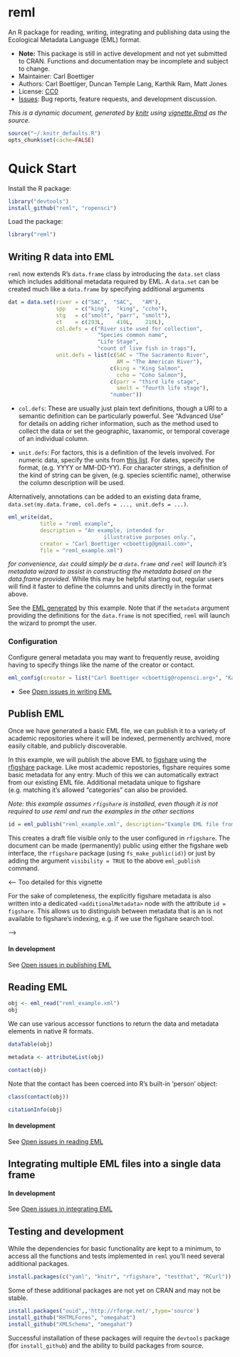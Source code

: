 reml
====

An R package for reading, writing, integrating and publishing data using the Ecological Metadata Language (EML) format.   

* **Note:** This package is still in active development and not yet submitted to CRAN.  Functions and documentation may be incomplete and subject to change.  
* Maintainer: Carl Boettiger
* Authors: Carl Boettiger, Duncan Temple Lang, Karthik Ram, Matt Jones
* License: [CC0](http://creativecommons.org/publicdomain/zero/1.0/)
* [Issues](https://github.com/ropensci/reml/issues): Bug reports, feature requests, and development discussion.



_This is a dynamic document, generated by [knitr](http://yihui.name/knitr) using [vignette.Rmd](https://github.com/ropensci/reml/blob/master/inst/doc/vingette.Rmd) as the source._

```r
source("~/.knitr_defaults.R")
opts_chunk$set(cache=FALSE)
```


Quick Start
===========

Install the R package:


```r
library("devtools")
install_github("reml", "ropensci")
```

Load the package:

```r
library("reml")
```


Writing R data into EML
-----------------------


`reml` now extends R's `data.frame` class by introducing the `data.set` class which includes additional metadata required by EML.  A `data.set` can be created much like a `data.frame` by specifying additional arguments 


```r
dat = data.set(river = c("SAC",  "SAC",   "AM"),
               spp   = c("king",  "king", "ccho"),
               stg   = c("smolt", "parr", "smolt"),
               ct    = c(293L,    410L,    210L),
               col.defs = c("River site used for collection",
                            "Species common name",
                            "Life Stage", 
                            "count of live fish in traps"),
               unit.defs = list(c(SAC = "The Sacramento River", 
                                  AM = "The American River"),
                                c(king = "King Salmon", 
                                  ccho = "Coho Salmon"),
                                c(parr = "third life stage", 
                                  smolt = "fourth life stage"),
                                "number"))


```



- `col.defs`: These are usually just plain text definitions, though a URI to a semantic definition can be particularly powerful. See "Advanced Use" for details on adding richer information, such as the method used to collect the data or set the geographic, taxanomic, or temporal coverage of an individual column.   

- `unit.defs`:   For factors, this is a definition of the levels involved.  For numeric data, specify the units from [this list](http://knb.ecoinformatics.org/software/eml/eml-2.1.1/eml-unitTypeDefinitions.html#StandardUnitDictionary).  For dates, specify the format, (e.g. YYYY or MM-DD-YY). For character strings, a definition of the kind of string can be given, (e.g. species scientific name), otherwise the column description will be used.  

Alternatively, annotations can be added to an existing data frame, `data.set(my.data.frame, col.defs = ..., unit.defs = ...)`.  



```r
eml_write(dat, 
          title = "reml example",  
          description = "An example, intended for
                              illustrative purposes only.",
          creator = "Carl Boettiger <cboettig@gmail.com>",
          file = "reml_example.xml")
```
                    
*for convenience, `dat` could simply be a `data.frame` and `reml` will launch it's metadata wizard to assist in constructing the metadata based on the data.frame provided*.  While this may be helpful starting out, regular users will find it faster to define the columns and units directly in the format above.   


See the [EML generated](https://github.com/ropensci/reml/tree/master/inst/doc/reml_example.xml) by this example.  Note that if the `metadata` argument providing the definitions for the `data.frame` is not specified, `reml` will launch the wizard to prompt the user.  

### Configuration 

Configure general metadata you may want to frequently reuse, avoiding having to specify things like the name of the creator or contact.

```r
eml_config(creator = list("Carl Boettiger <cboettig@ropensci.org>", "Karthik Ram"), contact = "Carl Boettiger <cboettig@ropensci.org>")
```


* See [Open issues in writing EML](https://github.com/ropensci/reml/issues?labels=write+eml&page=1&state=open)

Publish EML
-----------

Once we have generated a basic EML file, we can publish it to a variety
of academic repositories where it will be indexed, permenently archived,
more easily citable, and publicly discoverable.

In this example, we will publish the above
EML to [figshare](http://figshare.com) using the
[rfigshare](https://github.com/ropensci/rfigshare) package. Like most
academic repostories, figshare requires some basic metadata for any entry.
Much of this we can automatically extract from our existing EML file. 
Additional metadata unique to figshare (e.g. matching it's allowed "categories"
can also be provided. 

_Note: this example assumes `rfigshare` is installed, even though it is not 
required to use reml and run the examples in the other sections_

<!-- We don't want to generate a DOI every time we run the vignette -->
```r
id = eml_publish("reml_example.xml", description="Example EML file from reml", categories = "Ecology", tags = "EML", destination="figshare")
```

This creates a draft file visible only to the user configured in `rfigshare`.  The document can be made (permanently) public using either the figshare web interface, the `rfigshare` package (using `fs_make_public(id)`) or just by adding the argument `visibility = TRUE` to the above `eml_publish` command.

<!-- In return, figshare provides the object with a DOI, which is added to the EML.  

```r
doc <- eml_read("my_eml_data.xml")
citation(doc) # not implemented yet
```
-->

<-- Too detailed for this vignette

For the sake of completeness, the explicitly figshare metadata is also written into a 
dedicated `<additionalMetadata>` node with the attribute `id = figshare`.  This allows
us to distinguish between metadata that is an is not available to figshare's indexing,
e.g. if we use the figshare search tool.  

-->

#### In development

See [Open issues in publishing EML](https://github.com/ropensci/reml/issues?labels=publish+eml&page=1&state=open)

Reading EML
-----------



```r
obj <- eml_read("reml_example.xml")
obj 
```

We can use various accessor functions to return the data and metadata elements in native R formats.

```r
dataTable(obj)
```

```r
metadata <- attributeList(obj)
```

```r
contact(obj)
```

Note that the contact has been coerced into R's built-in 'person' object:

```r
class(contact(obj))
```

```r
citationInfo(obj)
```


#### In development

See [Open issues in reading EML](https://github.com/ropensci/reml/issues?labels=read+eml&page=1&state=open)



Integrating multiple EML files into a single data frame
-------------------------------------------------------

#### In development

See [Open issues in integrating EML](https://github.com/ropensci/reml/issues?labels=integrate+eml&page=1&state=open)



Testing and development
-----------------------

While the dependencies for basic functionality are kept to a minimum, to access all the functions and tests implemented in `reml` you'll need several additional packages.  

```r
install.packages(c("yaml", "knitr", "rfigshare", "testthat", "RCurl"))
```

Some of these additional packages are not yet on CRAN and may not be stable.

```r
install.packages("uuid",,'http://rforge.net/',type='source')
install_github("RHTMLForms", "omegahat")
install_github("XMLSchema", "omegahat")
```

Successful installation of these packages will require the `devtools` package (for `install_github`) and the ability to build packages from source.  


